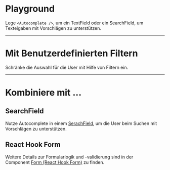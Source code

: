 # Playground

Lege `<Autocomplete />`, um ein TextField oder ein SearchField, um Texteigaben mit Vorschlägen zu unterstützen.

<LiveCodeEditor />

---

# Mit Benutzerdefinierten Filtern

Schränke die Auswahl für die User mit Hilfe von Filtern ein.

<LiveCodeEditor example="filter" editorCollapsed />

---

# Kombiniere mit ...

## SearchField

Nutze Autocomplete in einem [SerachField](/03-components/form-controls/search-field), um die User beim Suchen mit Vorschlägen zu unterstützen.

<LiveCodeEditor example="search" editorCollapsed />

## React Hook Form

Weitere Details zur Formularlogik und -validierung sind in der Component [Form (React Hook Form)](/03-components/form-controls/form-react-hook-form) zu finden.

<LiveCodeEditor example="form" editorCollapsed />
